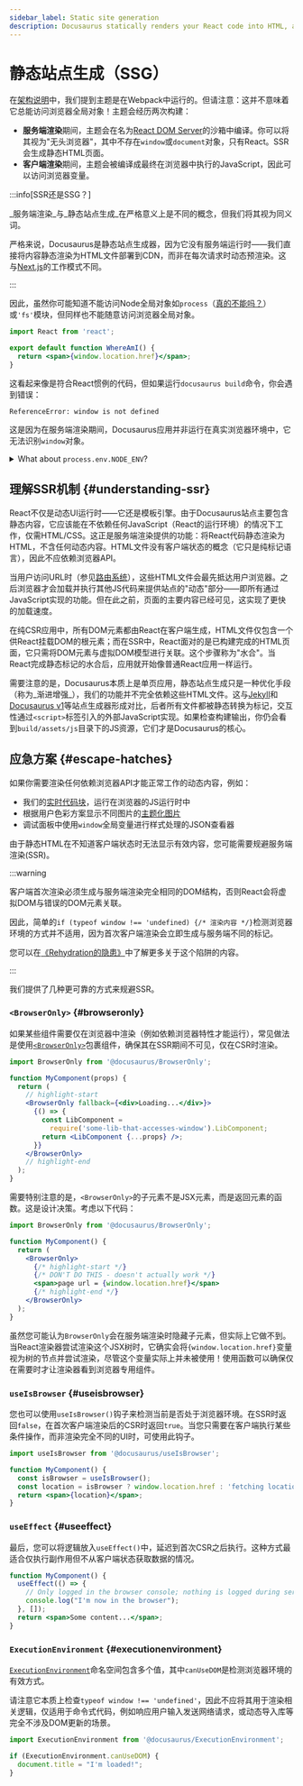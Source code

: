 ```yaml
---
sidebar_label: Static site generation
description: Docusaurus statically renders your React code into HTML, allowing faster load speed and better SEO.
---
```


# 静态站点生成（SSG）

在[架构说明](architecture.mdx)中，我们提到主题是在Webpack中运行的。但请注意：这并不意味着它总能访问浏览器全局对象！主题会经历两次构建：

- **服务端渲染**期间，主题会在名为[React DOM Server](https://reactjs.org/docs/react-dom-server.html)的沙箱中编译。你可以将其视为"无头浏览器"，其中不存在`window`或`document`对象，只有React。SSR会生成静态HTML页面。
- **客户端渲染**期间，主题会被编译成最终在浏览器中执行的JavaScript，因此可以访问浏览器变量。

:::info[SSR还是SSG？]

_服务端渲染_与_静态站点生成_在严格意义上是不同的概念，但我们将其视为同义词。

严格来说，Docusaurus是静态站点生成器，因为它没有服务端运行时——我们直接将内容静态渲染为HTML文件部署到CDN，而非在每次请求时动态预渲染。这与[Next.js](https://nextjs.org/)的工作模式不同。

:::

因此，虽然你可能知道不能访问Node全局对象如`process`（[真的不能吗？](#node-env)）或`'fs'`模块，但同样也不能随意访问浏览器全局对象。

```jsx
import React from 'react';

export default function WhereAmI() {
  return <span>{window.location.href}</span>;
}
```

这看起来像是符合React惯例的代码，但如果运行`docusaurus build`命令，你会遇到错误：

```
ReferenceError: window is not defined
```

这是因为在服务端渲染期间，Docusaurus应用并非运行在真实浏览器环境中，它无法识别`window`对象。

<details id="node-env">
<summary>What about <code>process.env.NODE_ENV</code>?</summary>

One exception to the "no Node globals" rule is `process.env.NODE_ENV`. In fact, you can use it in React, because Webpack injects this variable as a global:

```jsx
import React from 'react';

export default function expensiveComp() {
  if (process.env.NODE_ENV === 'development') {
    return <>This component is not shown in development</>;
  }
  const res = someExpensiveOperationThatLastsALongTime();
  return <>{res}</>;
}
```

During Webpack build, the `process.env.NODE_ENV` will be replaced with the value, either `'development'` or `'production'`. You will then get different build results after dead code elimination:


<Tabs>
<TabItem value="Development">

```diff
import React from 'react';

export default function expensiveComp() {
  // highlight-next-line
  if ('development' === 'development') {
+   return <>This component is not shown in development</>;
  }
- const res = someExpensiveOperationThatLastsALongTime();
- return <>{res}</>;
}
```

</TabItem>
<TabItem value="Production">

```diff
import React from 'react';

export default function expensiveComp() {
  // highlight-next-line
- if ('production' === 'development') {
-   return <>This component is not shown in development</>;
- }
+ const res = someExpensiveOperationThatLastsALongTime();
+ return <>{res}</>;
}
```

</TabItem>
</Tabs>
</details>

## 理解SSR机制 {#understanding-ssr}

React不仅是动态UI运行时——它还是模板引擎。由于Docusaurus站点主要包含静态内容，它应该能在不依赖任何JavaScript（React的运行环境）的情况下工作，仅需HTML/CSS。这正是服务端渲染提供的功能：将React代码静态渲染为HTML，不含任何动态内容。HTML文件没有客户端状态的概念（它只是纯标记语言），因此不应依赖浏览器API。

当用户访问URL时（参见[路由系统](routing.mdx)），这些HTML文件会最先抵达用户浏览器。之后浏览器才会加载并执行其他JS代码来提供站点的"动态"部分——即所有通过JavaScript实现的功能。但在此之前，页面的主要内容已经可见，这实现了更快的加载速度。

在纯CSR应用中，所有DOM元素都由React在客户端生成，HTML文件仅包含一个供React挂载DOM的根元素；而在SSR中，React面对的是已构建完成的HTML页面，它只需将DOM元素与虚拟DOM模型进行关联。这个步骤称为"水合"。当React完成静态标记的水合后，应用就开始像普通React应用一样运行。

需要注意的是，Docusaurus本质上是单页应用，静态站点生成只是一种优化手段（称为_渐进增强_），我们的功能并不完全依赖这些HTML文件。这与[Jekyll](https://jekyllrb.com/)和[Docusaurus v1](https://v1.docusaurus.io/)等站点生成器形成对比，后者所有文件都被静态转换为标记，交互性通过`<script>`标签引入的外部JavaScript实现。如果检查构建输出，你仍会看到`build/assets/js`目录下的JS资源，它们才是Docusaurus的核心。

## 应急方案 {#escape-hatches}

如果你需要渲染任何依赖浏览器API才能正常工作的动态内容，例如：

- 我们的[实时代码块](../guides/markdown-features/markdown-features-code-blocks.mdx#interactive-code-editor)，运行在浏览器的JS运行时中
- 根据用户色彩方案显示不同图片的[主题化图片](../guides/markdown-features/markdown-features-assets.mdx#themed-images)
- 调试面板中使用`window`全局变量进行样式处理的JSON查看器

由于静态HTML在不知道客户端状态时无法显示有效内容，您可能需要规避服务端渲染(SSR)。

:::warning

客户端首次渲染必须生成与服务端渲染完全相同的DOM结构，否则React会将虚拟DOM与错误的DOM元素关联。

因此，简单的`if (typeof window !== 'undefined) {/* 渲染内容 */}`检测浏览器环境的方式并不适用，因为首次客户端渲染会立即生成与服务端不同的标记。

您可以在[《Rehydration的隐患》](https://www.joshwcomeau.com/react/the-perils-of-rehydration/)中了解更多关于这个陷阱的内容。

:::

我们提供了几种更可靠的方式来规避SSR。

### `<BrowserOnly>` {#browseronly}

如果某些组件需要仅在浏览器中渲染（例如依赖浏览器特性才能运行），常见做法是使用[`<BrowserOnly>`](../docusaurus-core.mdx#browseronly)包裹组件，确保其在SSR期间不可见，仅在CSR时渲染。

```jsx
import BrowserOnly from '@docusaurus/BrowserOnly';

function MyComponent(props) {
  return (
    // highlight-start
    <BrowserOnly fallback={<div>Loading...</div>}>
      {() => {
        const LibComponent =
          require('some-lib-that-accesses-window').LibComponent;
        return <LibComponent {...props} />;
      }}
    </BrowserOnly>
    // highlight-end
  );
}
```

需要特别注意的是，`<BrowserOnly>`的子元素不是JSX元素，而是返回元素的函数。这是设计决策。考虑以下代码：

```jsx
import BrowserOnly from '@docusaurus/BrowserOnly';

function MyComponent() {
  return (
    <BrowserOnly>
      {/* highlight-start */}
      {/* DON'T DO THIS - doesn't actually work */}
      <span>page url = {window.location.href}</span>
      {/* highlight-end */}
    </BrowserOnly>
  );
}
```

虽然您可能认为`BrowserOnly`会在服务端渲染时隐藏子元素，但实际上它做不到。当React渲染器尝试渲染这个JSX树时，它确实会将`{window.location.href}`变量视为树的节点并尝试渲染，尽管这个变量实际上并未被使用！使用函数可以确保仅在需要时才让渲染器看到浏览器专用组件。

### `useIsBrowser` {#useisbrowser}

您也可以使用`useIsBrowser()`钩子来检测当前是否处于浏览器环境。在SSR时返回`false`，在首次客户端渲染后的CSR时返回`true`。当您只需要在客户端执行某些条件操作，而非渲染完全不同的UI时，可使用此钩子。

```jsx
import useIsBrowser from '@docusaurus/useIsBrowser';

function MyComponent() {
  const isBrowser = useIsBrowser();
  const location = isBrowser ? window.location.href : 'fetching location...';
  return <span>{location}</span>;
}
```

### `useEffect` {#useeffect}

最后，您可以将逻辑放入`useEffect()`中，延迟到首次CSR之后执行。这种方式最适合仅执行副作用但不从客户端状态获取数据的情况。

```jsx
function MyComponent() {
  useEffect(() => {
    // Only logged in the browser console; nothing is logged during server-side rendering
    console.log("I'm now in the browser");
  }, []);
  return <span>Some content...</span>;
}
```

### `ExecutionEnvironment` {#executionenvironment}

[`ExecutionEnvironment`](../docusaurus-core.mdx#executionenvironment)命名空间包含多个值，其中`canUseDOM`是检测浏览器环境的有效方式。

请注意它本质上检查`typeof window !== 'undefined'`，因此不应将其用于渲染相关逻辑，仅适用于命令式代码，例如响应用户输入发送网络请求，或动态导入库等完全不涉及DOM更新的场景。

```js title="a-client-module.js"
import ExecutionEnvironment from '@docusaurus/ExecutionEnvironment';

if (ExecutionEnvironment.canUseDOM) {
  document.title = "I'm loaded!";
}
```
